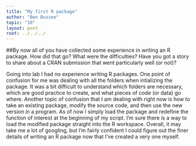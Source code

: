 ```yaml
---
title: "My first R package"
author: "Ben Buzzee"
topic: "10"
layout: post
root: ../../../
---
```




##By now all of you have collected some experience in writing an R package. How did that go? What were the difficulties? Have you got a story to share about a CRAN submission that went particularly well (or not)?


Going into lab  I had no experience writing R packages. One point of confusion for me was dealing with all the folders when intializing the package.
It was a bit difficult to understand which folders are necessary, which are good practice to create, and what pieces of code (or data) go where. 
Another topic of confusion that I am dealing with right now is how to take an existing package, modify the source code, and then use the new version in a program.
As of now I simply load the package and redefine the function of interest at the beginning of my script. I'm sure there is a way to load the modified
package straight into the R workspace. Overall, it may take me a lot of googling, but I'm fairly confident I could figure out the finer details of writing
an R package now that I've created a very one myself.
